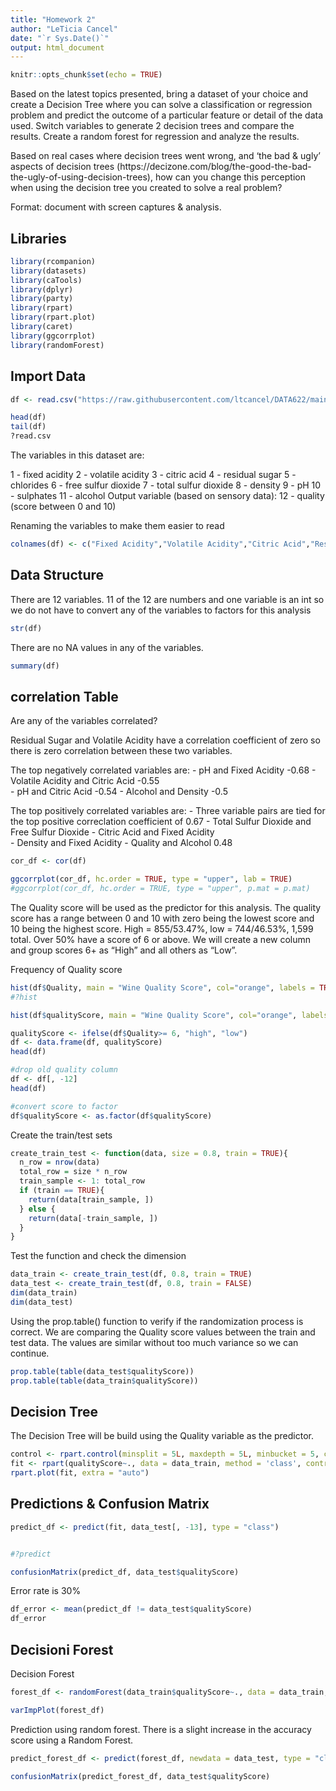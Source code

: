 ```yaml
---
title: "Homework 2"
author: "LeTicia Cancel"
date: "`r Sys.Date()`"
output: html_document
---
```


```r
knitr::opts_chunk$set(echo = TRUE)
```

Based on the latest topics presented, bring a dataset of your choice and create a Decision Tree where you can solve a classification or regression problem and predict the outcome of a particular feature or detail of the data used.
Switch variables to generate 2 decision trees and compare the results. Create a random forest for regression and analyze the results.

Based on real cases where decision trees went wrong, and 'the bad & ugly' aspects of decision trees (https://decizone.com/blog/the-good-the-bad-the-ugly-of-using-decision-trees), how can you change this perception when using the decision tree you created to solve a real problem?

Format: document with screen captures & analysis.



## Libraries
```r
library(rcompanion)
library(datasets)
library(caTools)
library(dplyr)
library(party)
library(rpart)
library(rpart.plot)
library(caret)
library(ggcorrplot)
library(randomForest)
```


## Import Data
```r
df <- read.csv("https://raw.githubusercontent.com/ltcancel/DATA622/main/Homework2/winequality-red.csv", sep = ";", quote = "")

head(df)
tail(df)
?read.csv
```

The variables in this dataset are:

   1 - fixed acidity
   2 - volatile acidity
   3 - citric acid
   4 - residual sugar
   5 - chlorides
   6 - free sulfur dioxide
   7 - total sulfur dioxide
   8 - density
   9 - pH
   10 - sulphates
   11 - alcohol
   Output variable (based on sensory data): 
   12 - quality (score between 0 and 10)
   
Renaming the variables to make them easier to read
```r
colnames(df) <- c("Fixed Acidity","Volatile Acidity","Citric Acid","Residual Sugar","Chlorides","Free Sulfur Dioxide","Total Sulfur Dioxide","Density","pH","Sulphares","Alcohol","Quality")
```

## Data Structure

There are 12 variables. 11 of the 12 are numbers and one variable is an int so we do not have to convert any of the variables to factors for this analysis 

```r
str(df)
```

There are no NA values in any of the variables. 

```r
summary(df)
```

## correlation Table

Are any of the variables correlated?

Residual Sugar and Volatile Acidity have a correlation coefficient of zero so there is zero correlation between these two variables. 

The top negatively correlated variables are:
- pH and Fixed Acidity -0.68 
- Volatile Acidity and Citric Acid -0.55  
- pH and Citric Acid -0.54
- Alcohol and Density -0.5

The top positively correlated variables are:
- Three variable pairs are tied for the top positive correclation coefficient of 0.67
    - Total Sulfur Dioxide and Free Sulfur Dioxide
    - Citric Acid and Fixed Acidity  
    - Density and Fixed Acidity
- Quality and Alcohol 0.48



```r
cor_df <- cor(df)

ggcorrplot(cor_df, hc.order = TRUE, type = "upper", lab = TRUE)
#ggcorrplot(cor_df, hc.order = TRUE, type = "upper", p.mat = p.mat)
```

The Quality score will be used as the predictor for this analysis. The quality score has a range between 0 and 10 with zero being the lowest score and 10 being the highest score. High = 855/53.47%, low = 744/46.53%, 1,599 total. Over 50% have a score of 6 or above. We will create a new column and group scores 6+ as "High" and all others as "Low". 

Frequency of Quality score
```r
hist(df$Quality, main = "Wine Quality Score", col="orange", labels = TRUE)
#?hist
```

```r
hist(df$qualityScore, main = "Wine Quality Score", col="orange", labels = TRUE)
```

```r
qualityScore <- ifelse(df$Quality>= 6, "high", "low")
df <- data.frame(df, qualityScore)
head(df)

#drop old quality column
df <- df[, -12]
head(df)

#convert score to factor
df$qualityScore <- as.factor(df$qualityScore)
```

Create the train/test sets
```r
create_train_test <- function(data, size = 0.8, train = TRUE){
  n_row = nrow(data)
  total_row = size * n_row
  train_sample <- 1: total_row
  if (train == TRUE){
    return(data[train_sample, ])
  } else {
    return(data[-train_sample, ])
  }
}
```


Test the function and check the dimension
```r
data_train <- create_train_test(df, 0.8, train = TRUE)
data_test <- create_train_test(df, 0.8, train = FALSE)
dim(data_train)
dim(data_test)
```



Using the prop.table() function to verify if the randomization process is correct. We are comparing the Quality score values between the train and test data. The values are similar without too much variance so we can continue. 
```r
prop.table(table(data_test$qualityScore))
prop.table(table(data_train$qualityScore))
```


## Decision Tree

The Decision Tree will be build using the Quality variable as the predictor. 

```r
control <- rpart.control(minsplit = 5L, maxdepth = 5L, minbucket = 5, cp = 0.002, maxsurrogate = 4)
fit <- rpart(qualityScore~., data = data_train, method = 'class', control = control)
rpart.plot(fit, extra = "auto")
```

## Predictions & Confusion Matrix

```r
predict_df <- predict(fit, data_test[, -13], type = "class")


#?predict

confusionMatrix(predict_df, data_test$qualityScore)
```

Error rate is 30%
```r
df_error <- mean(predict_df != data_test$qualityScore)
df_error
```

## Decisioni Forest

Decision Forest 

```r
forest_df <- randomForest(data_train$qualityScore~., data = data_train, ntree = 50, do.trace = T, imortance=T)
```

```r
varImpPlot(forest_df)
```

Prediction using random forest. There is a slight increase in the accuracy score using a Random Forest. 
```r
predict_forest_df <- predict(forest_df, newdata = data_test, type = "class")

confusionMatrix(predict_forest_df, data_test$qualityScore)
```











